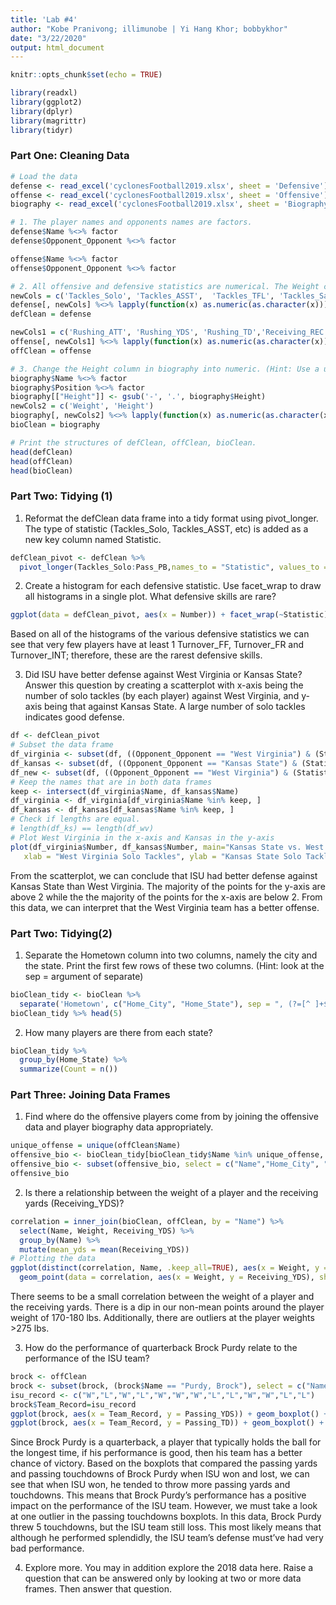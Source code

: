 ```yaml
---
title: 'Lab #4'
author: "Kobe Pranivong; illimunobe | Yi Hang Khor; bobbykhor"
date: "3/22/2020"
output: html_document
---
```


```r
knitr::opts_chunk$set(echo = TRUE)
```

```r
library(readxl)
library(ggplot2)
library(dplyr)
library(magrittr)
library(tidyr)
```

### Part One: Cleaning Data

```r
# Load the data
defense <- read_excel('cyclonesFootball2019.xlsx', sheet = 'Defensive')
offense <- read_excel('cyclonesFootball2019.xlsx', sheet = 'Offensive')
biography <- read_excel('cyclonesFootball2019.xlsx', sheet = 'Biography')

# 1. The player names and opponents names are factors.
defense$Name %<>% factor
defense$Opponent_Opponent %<>% factor

offense$Name %<>% factor
offense$Opponent_Opponent %<>% factor

# 2. All offensive and defensive statistics are numerical. The Weight column in biogrpahy is also numeric. (Hint: look at ?mutate_at if you want to save writing some code).
newCols = c('Tackles_Solo', 'Tackles_ASST',  'Tackles_TFL', 'Tackles_Sack',  'Turnover_FF',   'Turnover_FR', 'Turnover_INT', 'Pass_QBH','Pass_PB')
defense[, newCols] %<>% lapply(function(x) as.numeric(as.character(x)))
defClean = defense

newCols1 = c('Rushing_ATT', 'Rushing_YDS', 'Rushing_TD','Receiving_REC',  'Receiving_YDS','Receiving_TD', 'Passing_CMP-ATT', 'Passing_YDS', 'Passing_TD', 'Passing_INT')
offense[, newCols1] %<>% lapply(function(x) as.numeric(as.character(x)))
offClean = offense

# 3. Change the Height column in biography into numeric. (Hint: Use a unit that works well)
biography$Name %<>% factor
biography$Position %<>% factor
biography[["Height"]] <- gsub('-', '.', biography$Height) 
newCols2 = c('Weight', 'Height')
biography[, newCols2] %<>% lapply(function(x) as.numeric(as.character(x)))
bioClean = biography

# Print the structures of defClean, offClean, bioClean.
head(defClean)
head(offClean)
head(bioClean)
```

### Part Two: Tidying (1)

1. Reformat the defClean data frame into a tidy format using pivot_longer. The type of statistic (Tackles_Solo, Tackles_ASST, etc) is added as a new key column named Statistic.
```r
defClean_pivot <- defClean %>%
  pivot_longer(Tackles_Solo:Pass_PB,names_to = "Statistic", values_to = "Number")

```

2. Create a histogram for each defensive statistic. Use facet_wrap to draw all histograms in a single plot. What defensive skills are rare?
```r
ggplot(data = defClean_pivot, aes(x = Number)) + facet_wrap(~Statistic) + geom_histogram() + stat_bin(bins = 10)
```

Based on all of the histograms of the various defensive statistics we can see that very few players have at least 1 Turnover_FF, Turnover_FR and Turnover_INT; therefore, these are the rarest defensive skills.

3. Did ISU have better defense against West Virginia or Kansas State? Answer this question by creating a scatterplot with x-axis being the number of solo tackles (by each player) against West Virginia, and y-axis being that against Kansas State. A large number of solo tackles indicates good defense.
```r
df <- defClean_pivot
# Subset the data frame
df_virginia <- subset(df, ((Opponent_Opponent == "West Virginia") & (Statistic == "Tackles_Solo")) , select = c("Name", "Opponent_Opponent", "Number"))
df_kansas <- subset(df, ((Opponent_Opponent == "Kansas State") & (Statistic == "Tackles_Solo")) , select = c("Name", "Opponent_Opponent", "Number"))
df_new <- subset(df, ((Opponent_Opponent == "West Virginia") & (Statistic == "Tackles_Solo")) | ((Opponent_Opponent == "Kansas State") & (Statistic == "Tackles_Solo")) , select = c("Name", "Opponent_Opponent", "Number"))
# Keep the names that are in both data frames
keep <- intersect(df_virginia$Name, df_kansas$Name)
df_virginia <- df_virginia[df_virginia$Name %in% keep, ]
df_kansas <- df_kansas[df_kansas$Name %in% keep, ]
# Check if lengths are equal. 
# length(df_ks) == length(df_wv)
# Plot West Virginia in the x-axis and Kansas in the y-axis
plot(df_virginia$Number, df_kansas$Number, main="Kansas State vs. West Virginia Solo Tackles",
   xlab = "West Virginia Solo Tackles", ylab = "Kansas State Solo Tackles", pch = 19)
```

From the scatterplot, we can conclude that ISU had better defense against Kansas State than West Virginia. The majority of the points for the y-axis are above 2 while the the majority of the points for the x-axis are below 2. From this data, we can interpret that the West Virginia team has a better offense.

### Part Two: Tidying(2)
1. Separate the Hometown column into two columns, namely the city and the state. Print the first few rows of these two columns. (Hint: look at the sep = argument of separate)
```r
bioClean_tidy <- bioClean %>%
  separate('Hometown', c("Home_City", "Home_State"), sep = ", (?=[^ ]+$)")
bioClean_tidy %>% head(5)
```

2. How many players are there from each state?
```r
bioClean_tidy %>%
  group_by(Home_State) %>%
  summarize(Count = n())
```

### Part Three: Joining Data Frames
1. Find where do the offensive players come from by joining the offensive data and player biography data appropriately.
```r
unique_offense = unique(offClean$Name)
offensive_bio <- bioClean_tidy[bioClean_tidy$Name %in% unique_offense, ]
offensive_bio <- subset(offensive_bio, select = c("Name","Home_City", "Home_State", "Highschool"))
offensive_bio
```

2. Is there a relationship between the weight of a player and the receiving yards (Receiving_YDS)?
```r
correlation = inner_join(bioClean, offClean, by = "Name") %>% 
  select(Name, Weight, Receiving_YDS) %>% 
  group_by(Name) %>% 
  mutate(mean_yds = mean(Receiving_YDS))
# Plotting the data
ggplot(distinct(correlation, Name, .keep_all=TRUE), aes(x = Weight, y = mean_yds, color = Name)) + ylab("Offensive Yards") +
  geom_point(data = correlation, aes(x = Weight, y = Receiving_YDS), show.legend = TRUE, inherit.aes = FALSE) + geom_point(size = 7)
```

There seems to be a small correlation between the weight of a player and the receiving yards. There is a dip in our non-mean points around the player weight of 170-180 lbs. Additionally, there are outliers at the player weights >275 lbs.

3. How do the performance of quarterback Brock Purdy relate to the performance of the ISU team?
```r
brock <- offClean
brock <- subset(brock, (brock$Name == "Purdy, Brock"), select = c("Name","Opponent_Opponent",  "Passing_YDS", "Passing_TD", "Passing_INT"))
isu_record <- c("W","L","W","L","W","W","W","L","L","W","W","L","L") 
brock$Team_Record=isu_record
ggplot(brock, aes(x = Team_Record, y = Passing_YDS)) + geom_boxplot() + labs(title = "Brock Purdy 2019", x = "Win or Lose", y = "Passing Yards")
ggplot(brock, aes(x = Team_Record, y = Passing_TD)) + geom_boxplot() + labs(title = "Brock Purdy 2019", x = "Win or Lose", y = "Passing Touchdowns")
```

Since Brock Purdy is a quarterback, a player that typically holds the ball for the longest time, if his performance is good, then his team has a better chance of victory. Based on the boxplots that compared the passing yards and passing touchdowns of Brock Purdy when ISU won and lost, we can see that when ISU won, he tended to throw more passing yards and touchdowns. This means that Brock Purdy's performance has a positive impact on the performance of the ISU team. However, we must take a look at one outlier in the passing touchdowns boxplots. In this data, Brock Purdy threw 5 touchdowns, but the ISU team still loss. This most likely means that although he performed splendidly, the ISU team's defense must've had very bad performance.

4. Explore more. You may in addition explore the 2018 data here. Raise a question that can be answered only by looking at two or more data frames. Then answer that question.